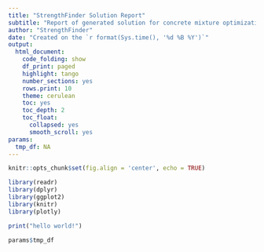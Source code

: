 ```yaml
---
title: "StrengthFinder Solution Report"
subtitle: "Report of generated solution for concrete mixture optimization"
author: "StrengthFinder"
date: "Created on the `r format(Sys.time(), '%d %B %Y')`"
output:
  html_document:
    code_folding: show
    df_print: paged
    highlight: tango
    number_sections: yes
    rows.print: 10
    theme: cerulean
    toc: yes
    toc_depth: 2
    toc_float:
      collapsed: yes
      smooth_scroll: yes
params:
  tmp_df: NA
---
```



```r
knitr::opts_chunk$set(fig.align = 'center', echo = TRUE)
```


```r
library(readr)
library(dplyr)
library(ggplot2)
library(knitr)
library(plotly)
```

```r
print("hello world!")
```



```r
params$tmp_df
```



